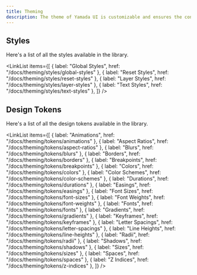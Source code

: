```yaml
---
title: Theming
description: The theme of Yamada UI is customizable and ensures the consistency of the application's design.
---
```


## Styles

Here's a list of all the styles available in the library.

<LinkList
  items={[
    { label: "Global Styles", href: "/docs/theming/styles/global-styles" },
    { label: "Reset Styles", href: "/docs/theming/styles/reset-styles" },
    { label: "Layer Styles", href: "/docs/theming/styles/layer-styles" },
    { label: "Text Styles", href: "/docs/theming/styles/text-styles" },
  ]}
/>

## Design Tokens

Here's a list of all the design tokens available in the library.

<LinkList
  items={[
    { label: "Animations", href: "/docs/theming/tokens/animations" },
    { label: "Aspect Ratios", href: "/docs/theming/tokens/aspect-ratios" },
    { label: "Blurs", href: "/docs/theming/tokens/blurs" },
    { label: "Borders", href: "/docs/theming/tokens/borders" },
    { label: "Breakpoints", href: "/docs/theming/tokens/breakpoints" },
    { label: "Colors", href: "/docs/theming/tokens/colors" },
    { label: "Color Schemes", href: "/docs/theming/tokens/color-schemes" },
    { label: "Durations", href: "/docs/theming/tokens/durations" },
    { label: "Easings", href: "/docs/theming/tokens/easings" },
    { label: "Font Sizes", href: "/docs/theming/tokens/font-sizes" },
    { label: "Font Weights", href: "/docs/theming/tokens/font-weights" },
    { label: "Fonts", href: "/docs/theming/tokens/fonts" },
    { label: "Gradients", href: "/docs/theming/tokens/gradients" },
    { label: "Keyframes", href: "/docs/theming/tokens/keyframes" },
    { label: "Letter Spacings", href: "/docs/theming/tokens/letter-spacings" },
    { label: "Line Heights", href: "/docs/theming/tokens/line-heights" },
    { label: "Radii", href: "/docs/theming/tokens/radii" },
    { label: "Shadows", href: "/docs/theming/tokens/shadows" },
    { label: "Sizes", href: "/docs/theming/tokens/sizes" },
    { label: "Spaces", href: "/docs/theming/tokens/spaces" },
    { label: "Z Indices", href: "/docs/theming/tokens/z-indices" },
  ]}
/>
